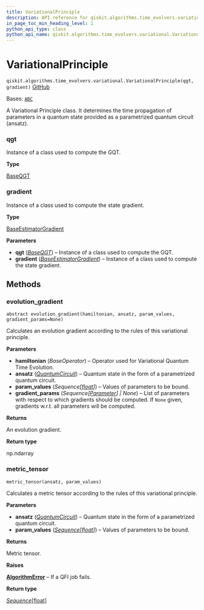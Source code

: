 ```yaml
---
title: VariationalPrinciple
description: API reference for qiskit.algorithms.time_evolvers.variational.VariationalPrinciple
in_page_toc_min_heading_level: 1
python_api_type: class
python_api_name: qiskit.algorithms.time_evolvers.variational.VariationalPrinciple
---
```


# VariationalPrinciple

<span id="qiskit.algorithms.time_evolvers.variational.VariationalPrinciple" />

`qiskit.algorithms.time_evolvers.variational.VariationalPrinciple(qgt, gradient)` [GitHub](https://github.com/qiskit/qiskit/tree/stable/0.25/qiskit/algorithms/time_evolvers/variational/variational_principles/variational_principle.py "view source code")

Bases: [`ABC`](https://docs.python.org/3/library/abc.html#abc.ABC "(in Python v3.12)")

A Variational Principle class. It determines the time propagation of parameters in a quantum state provided as a parametrized quantum circuit (ansatz).

<span id="qiskit.algorithms.time_evolvers.variational.VariationalPrinciple.qgt" />

### qgt

Instance of a class used to compute the GQT.

**Type**

[BaseQGT](qiskit.algorithms.gradients.BaseQGT "qiskit.algorithms.gradients.BaseQGT")

<span id="qiskit.algorithms.time_evolvers.variational.VariationalPrinciple.gradient" />

### gradient

Instance of a class used to compute the state gradient.

**Type**

[BaseEstimatorGradient](qiskit.algorithms.gradients.BaseEstimatorGradient "qiskit.algorithms.gradients.BaseEstimatorGradient")

**Parameters**

*   **qgt** ([*BaseQGT*](qiskit.algorithms.gradients.BaseQGT "qiskit.algorithms.gradients.BaseQGT")) – Instance of a class used to compute the GQT.
*   **gradient** ([*BaseEstimatorGradient*](qiskit.algorithms.gradients.BaseEstimatorGradient "qiskit.algorithms.gradients.BaseEstimatorGradient")) – Instance of a class used to compute the state gradient.

## Methods

### evolution\_gradient

<span id="qiskit.algorithms.time_evolvers.variational.VariationalPrinciple.evolution_gradient" />

`abstract evolution_gradient(hamiltonian, ansatz, param_values, gradient_params=None)`

Calculates an evolution gradient according to the rules of this variational principle.

**Parameters**

*   **hamiltonian** (*BaseOperator*) – Operator used for Variational Quantum Time Evolution.
*   **ansatz** ([*QuantumCircuit*](qiskit.circuit.QuantumCircuit "qiskit.circuit.QuantumCircuit")) – Quantum state in the form of a parametrized quantum circuit.
*   **param\_values** (*Sequence\[*[*float*](https://docs.python.org/3/library/functions.html#float "(in Python v3.12)")*]*) – Values of parameters to be bound.
*   **gradient\_params** (*Sequence\[*[*Parameter*](qiskit.circuit.Parameter "qiskit.circuit.Parameter")*] | None*) – List of parameters with respect to which gradients should be computed. If `None` given, gradients w\.r.t. all parameters will be computed.

**Returns**

An evolution gradient.

**Return type**

np.ndarray

### metric\_tensor

<span id="qiskit.algorithms.time_evolvers.variational.VariationalPrinciple.metric_tensor" />

`metric_tensor(ansatz, param_values)`

Calculates a metric tensor according to the rules of this variational principle.

**Parameters**

*   **ansatz** ([*QuantumCircuit*](qiskit.circuit.QuantumCircuit "qiskit.circuit.quantumcircuit.QuantumCircuit")) – Quantum state in the form of a parametrized quantum circuit.
*   **param\_values** ([*Sequence*](https://docs.python.org/3/library/collections.abc.html#collections.abc.Sequence "(in Python v3.12)")*\[*[*float*](https://docs.python.org/3/library/functions.html#float "(in Python v3.12)")*]*) – Values of parameters to be bound.

**Returns**

Metric tensor.

**Raises**

[**AlgorithmError**](algorithms#qiskit.algorithms.AlgorithmError "qiskit.algorithms.AlgorithmError") – If a QFI job fails.

**Return type**

[*Sequence*](https://docs.python.org/3/library/collections.abc.html#collections.abc.Sequence "(in Python v3.12)")\[[float](https://docs.python.org/3/library/functions.html#float "(in Python v3.12)")]

